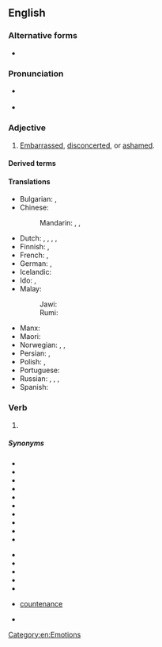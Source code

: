 ==English==

===Alternative forms===
* {{l|en|abasht}} {{qualifier|obsolete}}

===Pronunciation===
* {{a|RP}} {{IPA|en|/əˈbæʃt/}}
* {{rhymes|en|æʃt}}

===Adjective===
{{en-adj}}

# [[embarrassed|Embarrassed]], [[disconcerted]], or [[ashamed]].

====Derived terms====
{{col3|en|abashedness|unabashed}}

====Translations====
{{trans-top|embarrassed}}
* Bulgarian: {{t+|bg|засрамен}}, {{t+|bg|смутен}}
* Chinese:
*: Mandarin: {{t+|cmn|尴尬|sc=Hani}}, {{t+|cmn|尷尬|sc=Hani}}, {{t+|cmn|羞愧|sc=Hani}}
* Dutch: {{t+|nl|beschaamd}}, {{t+|nl|verlegen}}, {{t+|nl|beteuterd}}, {{t|nl|in verlegenheid}}, {{t|nl|op zijn neus kijkend}}
* Finnish: {{t+|fi|hämillään}}, {{t+|fi|hämmentynyt}}
* French: {{t+|fr|confus}}, {{t+|fr|décontenancé}}
* German: {{t+|de|beschämt}}, {{t+|de|verlegen}}
* Icelandic: {{t+|is|vandræðalegur}}
* Ido: {{t+|io|shamigita}}, {{t+|io|timidigita}}
* Malay:
*: Jawi: {{t|ms|مالو}}
*: Rumi: {{t|ms|malu}}
{{trans-mid}}
* Manx: {{t|gv|nearit}}
* Maori: {{t|mi|koari}}
* Norwegian: {{t+|no|skamfull}}, {{t|no|forlegen}}, {{t|no|beskjemmet}}
* Persian: {{t+|fa|خجالت زده}}, {{t+|fa|شرمسار}}
* Polish: {{t|pl|speszony}}, {{t+|pl|zmieszany}}
* Portuguese: {{t+|pt|envergonhado}}
* Russian: {{t+|ru|сконфу́женный}}, {{t+|ru|смеша́вшийся}}, {{t+|ru|смущённый}}, {{t+|ru|расте́рянный}}
* Spanish: {{t+|es|avergonzado}}
{{trans-bottom}}

===Verb===
{{head|en|verb form}}

# {{en-past of|abash}}

=====Synonyms=====
{{rel-top|synonyms of "abashed"}}
* {{l|en|embarrassed}}
* {{l|en|ashamed}}
* {{l|en|shamefaced}}
* {{l|en|mortified}}
* {{l|en|humiliated}}
* {{l|en|taken aback}}
* {{l|en|disconcerted}}
* {{l|en|nonplussed}}
* {{l|en|discomfited}}
* {{l|en|discomposed}}
{{rel-mid}}
* {{l|en|perturbed}}
* {{l|en|confounded}}
* {{l|en|dismayed}}
* {{l|en|dumbfounded}}
* {{l|en|confused}}
* {{l|en|put out of}} [[countenance]]
* {{l|en|discountenanced}}
{{rel-bottom}}

[[Category:en:Emotions]]